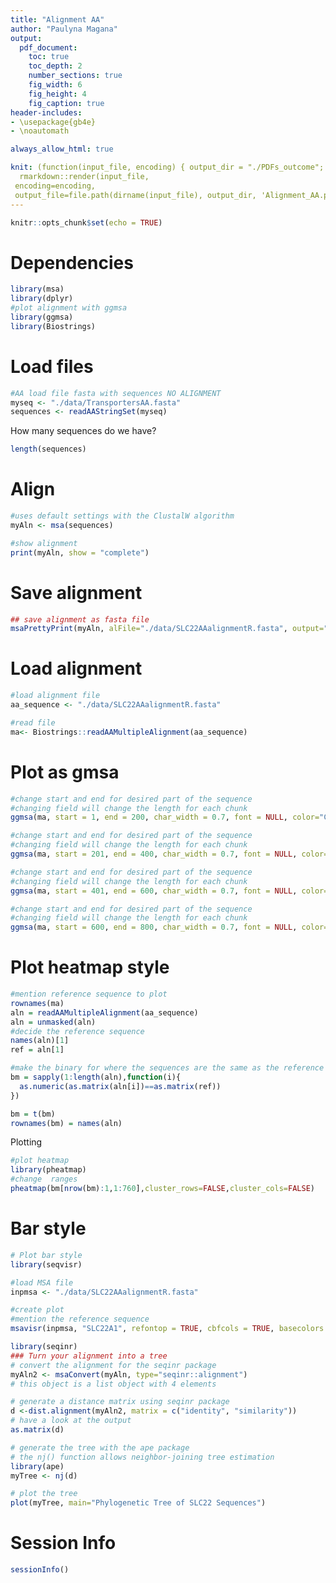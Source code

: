 ```yaml
---
title: "Alignment AA"
author: "Paulyna Magana"
output:
  pdf_document:
    toc: true
    toc_depth: 2
    number_sections: true
    fig_width: 6
    fig_height: 4
    fig_caption: true
header-includes:
- \usepackage{gb4e}
- \noautomath

always_allow_html: true

knit: (function(input_file, encoding) { output_dir = "./PDFs_outcome";
  rmarkdown::render(input_file,
 encoding=encoding,
 output_file=file.path(dirname(input_file), output_dir, 'Alignment_AA.pdf'))})
---
```


```r
knitr::opts_chunk$set(echo = TRUE)
```

# Dependencies

```r
library(msa)
library(dplyr)
#plot alignment with ggmsa
library(ggmsa)
library(Biostrings)
```

# Load files

```r
#AA load file fasta with sequences NO ALIGNMENT
myseq <- "./data/TransportersAA.fasta"
sequences <- readAAStringSet(myseq)
```

How many sequences do we have?

```r
length(sequences)
```


# Align

```r
#uses default settings with the ClustalW algorithm
myAln <- msa(sequences)
```


```r
#show alignment
print(myAln, show = "complete")
```

# Save alignment

```r
## save alignment as fasta file
msaPrettyPrint(myAln, alFile="./data/SLC22AAalignmentR.fasta", output="asis", showNames="none", showLogo="none", askForOverwrite=FALSE, verbose=FALSE)
```

# Load alignment

```r
#load alignment file
aa_sequence <- "./data/SLC22AAalignmentR.fasta"

#read file
ma<- Biostrings::readAAMultipleAlignment(aa_sequence)
```

# Plot as gmsa

```r
#change start and end for desired part of the sequence
#changing field will change the length for each chunk
ggmsa(ma, start = 1, end = 200, char_width = 0.7, font = NULL, color="Chemistry_NT", seq_name = TRUE) + facet_msa(field = 50)
```


```r
#change start and end for desired part of the sequence
#changing field will change the length for each chunk
ggmsa(ma, start = 201, end = 400, char_width = 0.7, font = NULL, color="Chemistry_NT", seq_name = TRUE) + facet_msa(field = 50)
```


```r
#change start and end for desired part of the sequence
#changing field will change the length for each chunk
ggmsa(ma, start = 401, end = 600, char_width = 0.7, font = NULL, color="Chemistry_NT", seq_name = TRUE) + facet_msa(field = 50)
```


```r
#change start and end for desired part of the sequence
#changing field will change the length for each chunk
ggmsa(ma, start = 600, end = 800, char_width = 0.7, font = NULL, color="Chemistry_NT", seq_name = TRUE) + facet_msa(field = 50)
```



# Plot heatmap style
```r
#mention reference sequence to plot
rownames(ma)
aln = readAAMultipleAlignment(aa_sequence)
aln = unmasked(aln)
#decide the reference sequence
names(aln)[1]
ref = aln[1]

#make the binary for where the sequences are the same as the reference
bm = sapply(1:length(aln),function(i){
  as.numeric(as.matrix(aln[i])==as.matrix(ref))
})

bm = t(bm)
rownames(bm) = names(aln)
```

Plotting

```r
#plot heatmap
library(pheatmap)
#change  ranges 
pheatmap(bm[nrow(bm):1,1:760],cluster_rows=FALSE,cluster_cols=FALSE)
```

# Bar style
```r
# Plot bar style
library(seqvisr)

#load MSA file
inpmsa <- "./data/SLC22AAalignmentR.fasta"

#create plot
#mention the reference sequence
msavisr(inpmsa, "SLC22A1", refontop = TRUE, cbfcols = TRUE, basecolors = c("gray", "black", "white"))
```

```r
library(seqinr)
### Turn your alignment into a tree
# convert the alignment for the seqinr package
myAln2 <- msaConvert(myAln, type="seqinr::alignment")
# this object is a list object with 4 elements

# generate a distance matrix using seqinr package
d <-dist.alignment(myAln2, matrix = c("identity", "similarity"))
# have a look at the output
as.matrix(d)

# generate the tree with the ape package
# the nj() function allows neighbor-joining tree estimation
library(ape)
myTree <- nj(d)

# plot the tree
plot(myTree, main="Phylogenetic Tree of SLC22 Sequences")
```


# Session Info
```r
sessionInfo()
```

